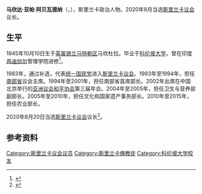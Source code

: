 {{NoteTA|G1=地名}}
{{Infobox officeholder
| 姓名     = 马欣达·亚帕·阿贝瓦德纳
| 原名     = Mahinda Yapa Abeywardena
| 图像     = Mahinda Yapa Abeywardena.JPG
| 性别     = 男
| 职务     = 斯里兰卡议会议长
| 就任日期 = 2020年8月20日
| 卸任日期 =
| 前任     = [[卡鲁·贾亚苏里亚|卡鲁·贾亚苏里亚]]
| 继任     =
| 职务1    = 斯里兰卡议会事务部长
| 就任日期1= 2015年2月
| 卸任日期1= 2015年5月
| 职务2    = 斯里兰卡农业部长
| 就任日期2= 2010年4月23日
| 卸任日期2= 2015年1月12日
| 出生日期 = {{Bda|1945|10|10}}
| 出生地点 = [[英属锡兰|英属锡兰]][[马特勒区|马特勒区]]
| 逝世日期 =
| 逝世地点 =
| 国籍     = [[斯里兰卡|斯里兰卡]]
| 职业     = [[政治人物|政治人物]]
| 政党     = 斯里兰卡人民阵线
}}
'''马欣达·亚帕·阿贝瓦德纳'''（{{lang-si|மகிந்த யாப்பா அபேவர்தன}}，{{bd|1945年|10月10日|catIdx=Abeywardena}}），斯里兰卡政治人物。2020年8月当选[[斯里兰卡议会|斯里兰卡议会]]议长。

==生平==
1945年10月10日生于[[英属锡兰|英属锡兰]][[马特勒区|马特勒区]]马坎杜拉。毕业于[[科伦坡大学|科伦坡大学]]，曾在印度[[昌迪加尔|昌迪加尔]]管理学院进修<ref>{{cite web |title=Mahinda Yapa elected Speaker |url=http://www.dailynews.lk/2020/08/21/political/226540/mahinda-yapa-elected-speaker |publisher=Daily News |language=en |date=2020-08-21}}</ref>。

1983年，通过补选，代表[[统一国民党|统一国民党]]进入[[斯里兰卡议会|斯里兰卡议会]]。1993年至1994年，担任[[南部省_(斯里兰卡)|南部省]]议会主席。1994年至2001年，担任南部省首席部长。2002年出席在中国北京举行的[[亚洲议会和平协会|亚洲议会和平协会]]第三届年会。2004年至2005年，担任卫生与营养部副部长。2005年至2010年，担任文化和国家遗产事务部长。2010年至2015年，担任农业部长。

2020年8月20日当选[[斯里兰卡议会|斯里兰卡议会]]议长<ref>{{cite web |author=唐璐 |title=阿贝瓦德纳当选斯里兰卡议会议长 |url=http://www.xinhuanet.com/2020-08/20/c_1126393804.htm |publisher=[[新华网|新华网]] |date=2020-08-20}}</ref>。
==参考资料==
{{reflist}}
{{斯里兰卡议会议长}}
{{Authority control}}
{{DEFAULTSORT:Abeywardena, Mahinda Yapa}}
[[Category:斯里兰卡议会议员|Category:斯里兰卡议会议员]]
[[Category:斯里兰卡佛教徒|Category:斯里兰卡佛教徒]]
[[Category:科伦坡大学校友|Category:科伦坡大学校友]]